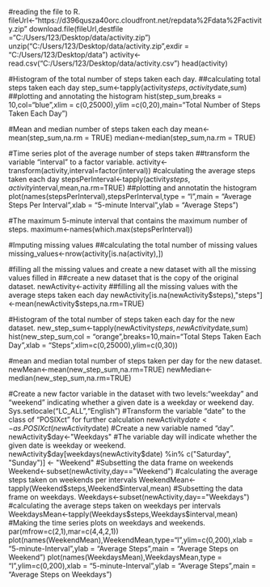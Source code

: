 #reading the file to R.
fileUrl<-"https://d396qusza40orc.cloudfront.net/repdata%2Fdata%2Factivity.zip"
download.file(fileUrl,destfile ="C:/Users/123/Desktop/data/activity.zip")
unzip("C:/Users/123/Desktop/data/activity.zip",exdir = "C:/Users/123/Desktop/data")
activity<-read.csv("C:/Users/123/Desktop/data/activity.csv")
head(activity)

#Histogram of the total number of steps taken each day.
##calculating total steps taken each day
step_sum<-tapply(activity$steps,activity$date,sum)
##plotting and annotating the histogram
hist(step_sum,breaks = 10,col="blue",xlim = c(0,25000),ylim =c(0,20),main="Total Number of Steps Taken Each Day")

#Mean and median number of steps taken each day
mean<-mean(step_sum,na.rm = TRUE)
median<-median(step_sum,na.rm = TRUE)

#Time series plot of the average number of steps taken
##transform the variable "interval" to a factor variable.
activity<-transform(activity,interval=factor(interval))
#calculating the average steps taken each day
stepsPerInterval<-tapply(activity$steps,activity$interval,mean,na.rm=TRUE)
##plotting and annotatin the histogram
plot(names(stepsPerInterval),stepsPerInterval,type = "l",main = "Average Steps Per Interval",xlab = "5-minute Interval",ylab = "Average Steps")

#The maximum 5-minute interval that contains the maximum number of steps.
maximum<-names(which.max(stepsPerInterval))

#Imputing missing values
##calculating the total number of missing values
missing_values<-nrow(activity[is.na(activity),])

#filling all the missing values and create a new dataset with all the missing values filled in
##create a new dataset that is the copy of the original dataset.
newActivity<-activity
##filling all the missing values with the average steps taken each day
newActivity[is.na(newActivity$steps),"steps"]<-mean(newActivity$steps,na.rm=TRUE)

#Histogram of the total number of steps taken each day for the new dataset.
new_step_sum<-tapply(newActivity$steps,newActivity$date,sum)
hist(new_step_sum,col = "orange",breaks=10,main="Total Steps Taken Each Day",xlab = "Steps",xlim=c(0,25000),ylim=c(0,30))

#mean and median total number of steps taken per day for the new dataset.
newMean<-mean(new_step_sum,na.rm=TRUE)
newMedian<-median(new_step_sum,na.rm=TRUE)

#Create a new factor variable in the dataset with two levels:“weekday” and “weekend” indicating whether a given date is a weekday or weekend day.
Sys.setlocale("LC_ALL","English")
#Transform the variable "date" to the class of "POSIXct" for further calculation
newActivity$date<-as.POSIXct(newActivity$date)
#Create a new variable named "day".
newActivity$day<-"Weekdays"
#The variable day will indicate whether the given date is weekday or weekend.
newActivity$day[weekdays(newActivity$date) %in% c("Saturday", "Sunday")] <- "Weekend"
#Subsetting the data frame on weekends
Weekend<-subset(newActivity,day=="Weekend")
#calculating the average steps taken on weekends per intervals
WeekendMean<-tapply(Weekend$steps,Weekend$interval,mean)
#Subsetting the data frame on weekdays.
Weekdays<-subset(newActivity,day=="Weekdays")
#calculating the average steps taken on weekdays per intervals
WeekdaysMean<-tapply(Weekdays$steps,Weekdays$interval,mean)
#Making the time series plots on weekdays and weekends.
par(mfrow=c(2,1),mar=c(4,4,2,1))
plot(names(WeekendMean),WeekendMean,type="l",ylim=c(0,200),xlab = "5-minute-Interval",ylab = "Average Steps",main = "Average Steps on Weekend")
plot(names(WeekdaysMean),WeekdaysMean,type = "l",ylim=c(0,200),xlab = "5-minute-Interval",ylab = "Average Steps",main = "Average Steps on Weekdays")

